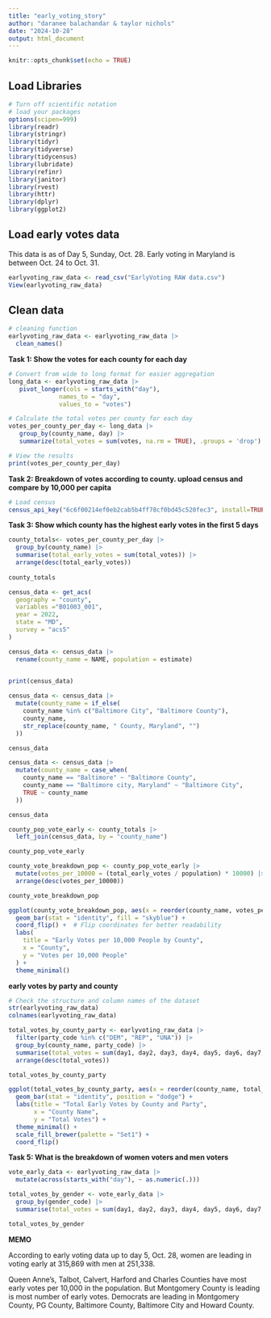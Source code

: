 ```yaml
---
title: "early_voting_story"
author: "daranee balachandar & taylor nichols"
date: "2024-10-28"
output: html_document
---
```


```r
knitr::opts_chunk$set(echo = TRUE)
```

## Load Libraries

```r
# Turn off scientific notation
# load your packages
options(scipen=999)
library(readr)
library(stringr)
library(tidyr)
library(tidyverse)
library(tidycensus)
library(lubridate)
library(refinr)
library(janitor)
library(rvest)
library(httr)
library(dplyr)
library(ggplot2)
```

## Load early votes data

This data is as of Day 5, Sunday, Oct. 28. Early voting in Maryland is between Oct. 24 to Oct. 31.

```r
earlyvoting_raw_data <- read_csv("EarlyVoting RAW data.csv")
View(earlyvoting_raw_data)
```

## Clean data

```r
# cleaning function
earlyvoting_raw_data <- earlyvoting_raw_data |>
  clean_names()
```

**Task 1: Show the votes for each county for each day**

```r
# Convert from wide to long format for easier aggregation
long_data <- earlyvoting_raw_data |> 
   pivot_longer(cols = starts_with("day"), 
              names_to = "day", 
              values_to = "votes")

# Calculate the total votes per county for each day
votes_per_county_per_day <- long_data |> 
   group_by(county_name, day) |> 
   summarize(total_votes = sum(votes, na.rm = TRUE), .groups = 'drop')

# View the results
print(votes_per_county_per_day)
```

**Task 2: Breakdown of votes according to county. upload census and compare by 10,000 per capita**

```r
# Load census
census_api_key("6c6f00214ef0eb2cab5b4ff78cf0bd45c520fec3", install=TRUE, overwrite=TRUE)
```

**Task 3: Show which county has the highest early votes in the first 5 days**

```r
county_totals<- votes_per_county_per_day |> 
  group_by(county_name) |> 
  summarise(total_early_votes = sum(total_votes)) |> 
  arrange(desc(total_early_votes))
  
county_totals

```

```r
census_data <- get_acs(
  geography = "county",
  variables ="B01003_001",
  year = 2022,
  state = "MD",
  survey = "acs5"
)

census_data <- census_data |> 
  rename(county_name = NAME, population = estimate)
  

print(census_data)
```

```r
census_data <- census_data |>
  mutate(county_name = if_else(
    county_name %in% c("Baltimore City", "Baltimore County"),
    county_name,
    str_replace(county_name, " County, Maryland", "") 
  ))

census_data
```

```r
census_data <- census_data |> 
  mutate(county_name = case_when(
    county_name == "Baltimore" ~ "Baltimore County",
    county_name == "Baltimore city, Maryland" ~ "Baltimore City",
    TRUE ~ county_name  
  ))

census_data
```

```r
county_pop_vote_early <- county_totals |> 
  left_join(census_data, by = "county_name")

county_pop_vote_early
```

```r
county_vote_breakdown_pop <- county_pop_vote_early |> 
  mutate(votes_per_10000 = (total_early_votes / population) * 10000) |> 
  arrange(desc(votes_per_10000))

county_vote_breakdown_pop

```

```r
ggplot(county_vote_breakdown_pop, aes(x = reorder(county_name, votes_per_10000), y = votes_per_10000)) +
  geom_bar(stat = "identity", fill = "skyblue") +
  coord_flip() +  # Flip coordinates for better readability
  labs(
    title = "Early Votes per 10,000 People by County",
    x = "County",
    y = "Votes per 10,000 People"
  ) +
  theme_minimal()
```

**early votes by party and county**

```r
# Check the structure and column names of the dataset
str(earlyvoting_raw_data)
colnames(earlyvoting_raw_data)
```

```r
total_votes_by_county_party <- earlyvoting_raw_data |> 
  filter(party_code %in% c("DEM", "REP", "UNA")) |> 
  group_by(county_name, party_code) |> 
  summarise(total_votes = sum(day1, day2, day3, day4, day5, day6, day7, day8, na.rm = TRUE), .groups = 'drop') |> 
  arrange(desc(total_votes)) 

total_votes_by_county_party


```

```r
ggplot(total_votes_by_county_party, aes(x = reorder(county_name, total_votes), y = total_votes, fill = party_code)) +
  geom_bar(stat = "identity", position = "dodge") +
  labs(title = "Total Early Votes by County and Party",
       x = "County Name",
       y = "Total Votes") +
  theme_minimal() +
  scale_fill_brewer(palette = "Set1") + 
  coord_flip() 

```

**Task 5: What is the breakdown of women voters and men voters**

```r
vote_early_data <- earlyvoting_raw_data |> 
  mutate(across(starts_with("day"), ~ as.numeric(.)))

total_votes_by_gender <- vote_early_data |> 
  group_by(gender_code) |> 
  summarise(total_votes = sum(day1, day2, day3, day4, day5, day6, day7, day8, na.rm = TRUE), .groups = 'drop')

total_votes_by_gender
```

**MEMO**

According to early voting data up to day 5, Oct. 28, women are leading in voting early at 315,869 with men at 251,338.

Queen Anne's, Talbot, Calvert, Harford and Charles Counties have most early votes per 10,000 in the population. But Montgomery County is leading is most number of early votes. Democrats are leading in Montgomery County, PG County, Baltimore County, Baltimore City and Howard County.
